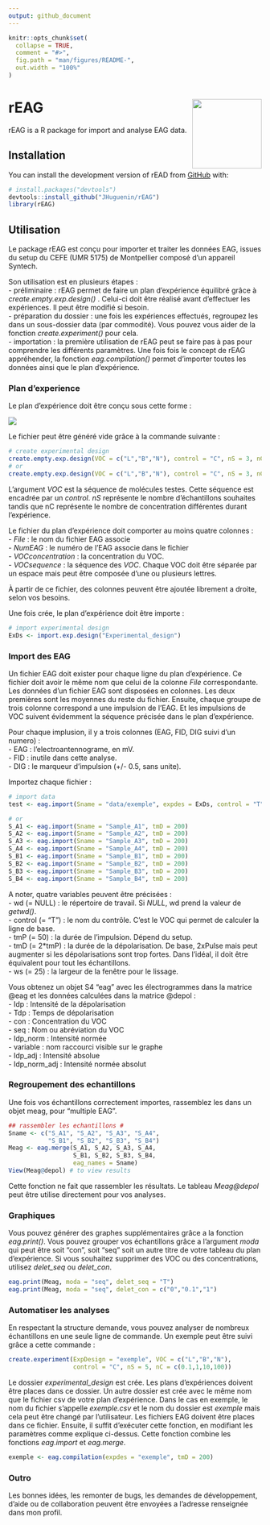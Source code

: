 ```yaml
---
output: github_document
---
```


<!-- README.md is generated from README.Rmd. Please edit that file -->

```r
knitr::opts_chunk$set(
  collapse = TRUE,
  comment = "#>",
  fig.path = "man/figures/README-",
  out.width = "100%"
)
```

# rEAG <a href='https://github.com/JHuguenin/rEAG'><img src="https://raw.githubusercontent.com/JHuguenin/rEAG/master/inst/img/logo_rEAG_1.png" align="right" height="138"/></a>

<!-- badges: start -->
<!-- badges: end -->

rEAG is a R package for import and analyse EAG data. 

## Installation

You can install the development version of rEAD from [GitHub](https://github.com/) with:

``` r
# install.packages("devtools")
devtools::install_github("JHuguenin/rEAG")
library(rEAG)
```

## Utilisation

Le package rEAG est conçu pour importer et traiter les données EAG, issues du setup du CEFE (UMR 5175) de Montpellier composé d'un appareil Syntech.  
  
Son utilisation est en plusieurs étapes :  
- préliminaire : rEAG permet de faire un plan d'expérience équilibré grâce à *create.empty.exp.design()* . Celui-ci doit être réalisé avant d'effectuer les expériences. Il peut être modifié si besoin.   
- préparation du dossier : une fois les expériences effectués, regroupez les dans un sous-dossier data (par commodité). Vous pouvez vous aider de la fonction *create.experiment()* pour cela.   
- importation : la première utilisation de rEAG peut se faire pas à pas pour comprendre les différents paramètres. Une fois fois le concept de rEAG appréhender, la fonction *eag.compilation()* permet d'importer toutes les données ainsi que le plan d'expérience.  


### Plan d'experience

Le plan d’expérience doit être conçu sous cette forme :  
  
  
<img src="https://raw.githubusercontent.com/JHuguenin/rEAG/master/inst/img/expdes_table.png" align="center"/>

Le fichier peut être généré vide grâce à la commande suivante : 
```r
# create experimental design
create.empty.exp.design(VOC = c("L","B","N"), control = "C", nS = 3, nC = 4)
# or
create.empty.exp.design(VOC = c("L","B","N"), control = "C", nS = 3, nC = c(0.1,1,10,100))
```
L'argument *VOC* est la séquence de molécules testes. Cette séquence est encadrée par un *control*. *nS* représente le nombre d’échantillons souhaites tandis que nC représente le nombre de concentration différentes durant l’expérience.

Le fichier du plan d’expérience doit comporter au moins quatre colonnes :  
- *File* : le nom du fichier EAG associe  
- *NumEAG* : le numéro de l'EAG associe dans le fichier  
- *VOCconcentration* : la concentration du VOC.   
- *VOCsequence* : la séquence des *VOC*. Chaque VOC doit être séparée par un espace mais peut être composée d'une ou plusieurs lettres.   

À partir de ce fichier, des colonnes peuvent être ajoutée librement a droite, selon vos besoins. 

Une fois crée, le plan d’expérience doit être importe :

```r
# import experimental design
ExDs <- import.exp.design("Experimental_design")
```

### Import des EAG

Un fichier EAG doit exister pour chaque ligne du plan d’expérience. Ce fichier doit avoir le même nom que celui de la colonne *File* correspondante. Les données d'un fichier EAG sont disposées en colonnes. Les deux premières sont les moyennes du reste du fichier. Ensuite, chaque groupe de trois colonne correspond a une impulsion de l'EAG. Et les impulsions de VOC suivent évidemment la séquence précisée dans le plan d’expérience.   
  
Pour chaque implusion, il y a trois colonnes (EAG, FID, DIG suivi d'un numero) :    
- EAG : l'electroantennograme, en mV.   
- FID : inutile dans cette analyse.   
- DIG : le marqueur d'impulsion (+/- 0.5, sans unite). 

Importez chaque fichier : 

```r
# import data
test <- eag.import(Sname = "data/exemple", expdes = ExDs, control = "T")

# or 
S_A1 <- eag.import(Sname = "Sample_A1", tmD = 200)
S_A2 <- eag.import(Sname = "Sample_A2", tmD = 200)
S_A3 <- eag.import(Sname = "Sample_A3", tmD = 200)
S_A4 <- eag.import(Sname = "Sample_A4", tmD = 200)
S_B1 <- eag.import(Sname = "Sample_B1", tmD = 200)
S_B2 <- eag.import(Sname = "Sample_B2", tmD = 200)
S_B3 <- eag.import(Sname = "Sample_B3", tmD = 200)
S_B4 <- eag.import(Sname = "Sample_B4", tmD = 200)
```

A noter, quatre variables peuvent être précisées :    
- wd (= NULL) : le répertoire de travail. Si *NULL*, wd prend la valeur de *getwd()*.   
- control (= "T") : le nom du contrôle. C'est le VOC qui permet de calculer la ligne de base.        
- tmP (= 50) : la durée de l'impulsion. Dépend du setup.   
- tmD (= 2*tmP) : la durée de la dépolarisation. De base, 2xPulse mais peut augmenter si les dépolarisations sont trop fortes. Dans l’idéal, il doit être équivalent pour tout les échantillons.   
- ws (= 25) : la largeur de la fenêtre pour le lissage.    

Vous obtenez un objet S4 "eag" avec les électrogrammes dans la matrice @eag et les
données calculées dans la matrice @depol :    
- Idp : Intensité de la dépolarisation  
- Tdp : Temps de dépolarisation  
- con : Concentration du VOC  
- seq : Nom ou abréviation du VOC  
- Idp_norm : Intensité normée  
- variable : nom raccourci visible sur le graphe  
- Idp_adj : Intensité absolue  
- Idp_norm_adj : Intensité normée absolut  

### Regroupement des echantillons

Une fois vos échantillons correctement importes, rassemblez les dans un objet meag, pour "multiple EAG".

```r
## rassembler les echantillons #
Sname <- c("S_A1", "S_A2", "S_A3", "S_A4",
           "S_B1", "S_B2", "S_B3", "S_B4")
Meag <- eag.merge(S_A1, S_A2, S_A3, S_A4,
                  S_B1, S_B2, S_B3, S_B4,
                  eag_names = Sname)
View(Meag@depol) # to view results
```

Cette fonction ne fait que rassembler les résultats. Le tableau *Meag@depol* peut être utilise directement pour vos analyses. 

### Graphiques

Vous pouvez générer des graphes supplémentaires grâce a la fonction *eag.print()*. Vous pouvez grouper vos échantillons grâce a l'argument *moda* qui peut être soit "con", soit "seq" soit un autre titre de votre tableau du plan d’expérience. Si vous souhaitez supprimer des VOC ou des concentrations, utilisez *delet_seq* ou *delet_con*.

```r
eag.print(Meag, moda = "seq", delet_seq = "T")
eag.print(Meag, moda = "seq", delet_con = c("0","0.1","1")
```

### Automatiser les analyses

En respectant la structure demande, vous pouvez analyser de nombreux échantillons en une seule ligne de commande. Un exemple peut être suivi grâce a cette commande :

```r
create.experiment(ExpDesign = "exemple", VOC = c("L","B","N"), 
                  control = "C", nS = 5, nC = c(0.1,1,10,100))
```

Le dossier *experimental_design* est crée. Les plans d’expériences doivent être places
dans ce dossier. Un autre dossier est crée avec le même nom que le fichier csv de votre plan d’expérience.
Dans le cas en exemple, le nom du fichier s'appelle *exemple.csv* et le nom du dossier est *exemple* mais cela peut être changé par l'utilisateur. Les fichiers EAG doivent être places dans ce fichier. Ensuite, il suffit d’exécuter cette fonction, en modifiant les paramètres comme explique ci-dessus. Cette fonction combine les fonctions *eag.import* et *eag.merge*. 

```r
exemple <- eag.compilation(expdes = "exemple", tmD = 200)
```

### Outro

Les bonnes idées, les remonter de bugs, les demandes de développement, d'aide ou de collaboration peuvent être envoyées a l'adresse renseignée dans mon profil. 

